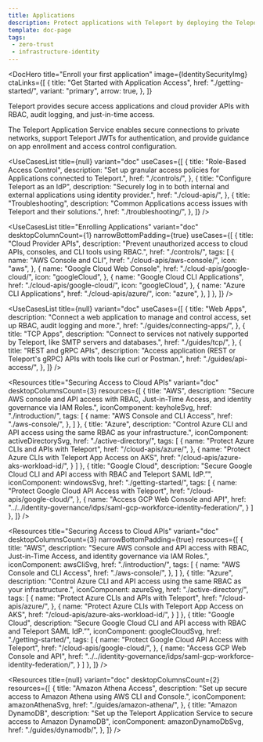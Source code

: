```yaml
---
title: Applications
description: Protect applications with Teleport by deploying the Teleport Application Service.
template: doc-page
tags:
 - zero-trust
 - infrastructure-identity
---
```




<DocHero
  title="Enroll your first application"
  image={IdentitySecurityImg}
  ctaLinks={[
    {
      title: "Get Started with Application Access",
      href: "./getting-started/",
      variant: "primary",
      arrow: true,
    },
  ]}
>
Teleport provides secure access applications and cloud provider APIs with RBAC, audit logging, and just-in-time access. 

The Teleport Application Service enables secure connections to private networks, support Teleport JWTs for authentication, and provide guidance on app enrollment and access control configuration.
</DocHero>

<UseCasesList
  title={null}
  variant="doc"
  useCases={[
    {
      title: "Role-Based Access Control",
      description: "Set up granular access policies for Applications connected to Teleport.",
      href: "./controls/",
    }, 
    {
      title: "Configure Teleport as an IdP",
      description: "Securely log in to both internal and external applications using identity provider.",
      href: "./cloud-apis/",
    },
    {
      title: "Troubleshooting",
      description: "Common Applications access issues with Teleport and their solutions.",
      href: "./troubleshooting/",
    },
  ]}
/>

<UseCasesList
  title="Enrolling Applications"
  variant="doc"
  desktopColumnCount={1}
  narrowBottomPadding={true}
  useCases={[
    {
      title: "Cloud Provider APIs",
      description: "Prevent unauthorized access to cloud APIs, consoles, and CLI tools using RBAC.",
      href: "./controls/",
      tags: [
        {
          name: "AWS Console and CLI",
          href: "./cloud-apis/aws-console/",
          icon: "aws",
        },
        {
          name: "Google Cloud Web Console",
          href: "./cloud-apis/google-cloud/",
          icon: "googleCloud",
        },
        {
          name: "Google Cloud CLI Applications",
          href: "./cloud-apis/google-cloud/",
          icon: "googleCloud",
        },
       {
          name: "Azure CLI Applications",
          href: "./cloud-apis/azure/",
          icon: "azure",
        },
      ]
    },
  ]}
/>

<UseCasesList
  title={null}
  variant="doc"
  useCases={[
    {
      title: "Web Apps",
      description: "Connect a web application to manage and control access, set up RBAC, audit logging and more.",
      href: "./guides/connecting-apps/",
    }, 
    {
      title: "TCP Apps",
      description: "Connect to services not natively supported by Teleport, like SMTP servers and databases.",
      href: "./guides/tcp/",
    },
    {
      title: "REST and gRPC APIs",
      description: "Access application (REST or Teleport's gRPC) APIs with tools like curl or Postman.",
      href: "./guides/api-access/",
    },
  ]}
/>

<Resources
  title="Securing Access to Cloud APIs"
  variant="doc"
  desktopColumnsCount={3}
  resources={[
    {
      title: "AWS",
      description: "Secure AWS console and API access with RBAC, Just-in-Time Access, and identity governance via IAM Roles.",
      iconComponent: keyholeSvg,
      href: "./introduction/",
      tags: [
        {
          name: "AWS Console and CLI Access",
          href: "./aws-console/",
        },
      ]
    },
    {
      title: "Azure",
      description: "Control Azure CLI and API access using the same RBAC as your infrastructure.",
      iconComponent: activeDirectorySvg,
      href: "./active-directory/",
      tags: [
        {
          name: "Protect Azure CLIs and APIs with Teleport",
          href: "/cloud-apis/azure/",
        },
        {
          name: "Protect Azure CLIs with Teleport App Access on AKS",
          href: "/cloud-apis/azure-aks-workload-id/", 
        }
      ]
    },
    {
      title: "Google Cloud",
      description: "Secure Google Cloud CLI and API access with RBAC and Teleport SAML IdP.”",
      iconComponent: windowsSvg,
      href: "./getting-started/",
      tags: [
        {
          name: "Protect Google Cloud API Access with Teleport",
          href: "/cloud-apis/google-cloud/",
        },
        {
          name: "Access GCP Web Console and API",
          href: "../../identity-governance/idps/saml-gcp-workforce-identity-federation/", 
        }
      ]
    },
  ]}
/>

<Resources
  title="Securing Access to Cloud APIs"
  variant="doc"
  desktopColumnsCount={3}
  narrowBottomPadding={true}
  resources={[
    {
      title: "AWS",
      description: "Secure AWS console and API access with RBAC, Just-in-Time Access, and identity governance via IAM Roles.",
      iconComponent: awsCliSvg,
      href: "./introduction/",
      tags: [
        {
          name: "AWS Console and CLI Access",
          href: "./aws-console/",
        },
      ]
    },
    {
      title: "Azure",
      description: "Control Azure CLI and API access using the same RBAC as your infrastructure.",
      iconComponent: azureSvg,
      href: "./active-directory/",
      tags: [
        {
          name: "Protect Azure CLIs and APIs with Teleport",
          href: "/cloud-apis/azure/",
        },
        {
          name: "Protect Azure CLIs with Teleport App Access on AKS",
          href: "/cloud-apis/azure-aks-workload-id/", 
        }
      ]
    },
    {
      title: "Google Cloud",
      description: "Secure Google Cloud CLI and API access with RBAC and Teleport SAML IdP.”",
      iconComponent: googleCloudSvg,
      href: "./getting-started/",
      tags: [
        {
          name: "Protect Google Cloud API Access with Teleport",
          href: "/cloud-apis/google-cloud/",
        },
        {
          name: "Access GCP Web Console and API",
          href: "../../identity-governance/idps/saml-gcp-workforce-identity-federation/", 
        }
      ]
    },
  ]}
/>

<Resources
  title={null}
  variant="doc"
  desktopColumnsCount={2}
  resources={[
    {
      title: "Amazon Athena Access",
      description: "Set up secure access to Amazon Athena using AWS CLI and Console.",
      iconComponent: amazonAthenaSvg,
      href: "./guides/amazon-athena/",
    },
    {
      title: "Amazon DynamoDB",
      description: "Set up the Teleport Application Service to secure access to Amazon DynamoDB",
      iconComponent: amazonDynamoDbSvg,
      href: "./guides/dynamodb/",
    },
  ]}
/>